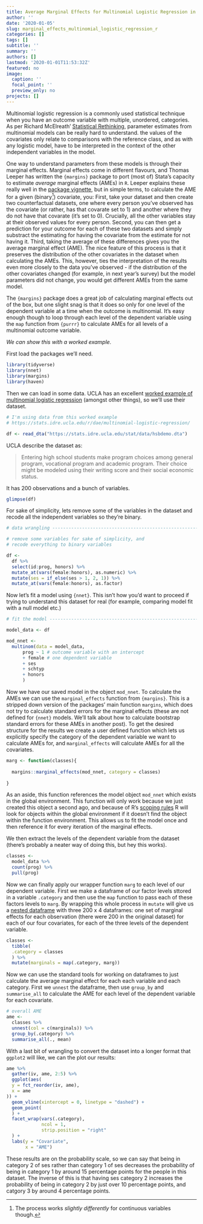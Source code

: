 ```yaml
---
title: Average Marginal Effects for Multinomial Logistic Regression in R
author: ''
date: '2020-01-05'
slug: marginal_effects_multinomial_logistic_regression_r
categories: []
tags: []
subtitle: ''
summary: ''
authors: []
lastmod: '2020-01-01T11:53:32Z'
featured: no
image:
  caption: ''
  focal_point: ''
  preview_only: no
projects: []
---
```


Multinomial logistic regression is a commonly used statistical technique when you have an outcome variable with multiple, unordered, categories. As per Richard McElreath' [Statistical Rethinking](https://xcelab.net/rm/statistical-rethinking/), parameter estimates from multinomial models can be really hard to understand. the values of the covariates only relate to comparisons with the reference class, and as with any logistic model, have to be interpreted in the context of the other independent variables in the model.

One way to understand parameters from these models is through their marginal effects. Marginal effects come in different flavours, and Thomas Leeper has written the `{margins}` package to port (most of) Stata's capacity to estimate _average_ marginal effects (AMEs) in `R`. Leeper explains these really well in the [package vignette](https://thomasleeper.com/margins/articles/Introduction.html), but in simple terms, to calculate the AME for a given (binary[^1]) covariate, you: First, take your dataset and then create two counterfactual datasets, one where every person you've observed has the covariate (or rather, has that covarate set to 1) and another where they do not have that covarate (it's set to 0). Crucially, all the other variables stay at their observed values for every person. Second, you can then get a prediction for your outcome for each of these two datasets and simply substract the estimating for having the covariate from the estimate for not having it. Third, taking the average of these differences gives you the average marginal effect (AME).  The nice feature of this process is that it preserves the distribution of the other covariates in the dataset when calculating the AMEs. This, however, ties the interpretation of the results even more closely to the data you've observed - if the distribution of the other covariates changed (for example, in next year's survey) but the model parameters did not change, you would get different AMEs from the same model. 

[^1]: The process works _slightly differently_ for continuous variables though.

The `{margins}` package does a great job of calculating marginal effects out of the box, but one slight snag is that it does so only for one level of the dependent variable at a time when the outcome is multinomial. It's easy enough though to loop through each level of the dependent variable using the `map` function from `{purrr}` to calculate AMEs for all levels of a multinomial outcome variable.

_We can show this with a worked example._

First load the packages we'll need.

```r
library(tidyverse)
library(nnet)
library(margins)
library(haven)

```

Then we can load in some data. UCLA has an excellent [worked example of multinomial logistic regression](https://stats.idre.ucla.edu/r/dae/multinomial-logistic-regression/) (amongst other things), so we'll use their dataset.

```r
# I'm using data from this worked example
# https://stats.idre.ucla.edu/r/dae/multinomial-logistic-regression/

df <- read_dta("https://stats.idre.ucla.edu/stat/data/hsbdemo.dta")

```

UCLA describe the dataset as:

> Entering high school students make program choices among general program, vocational program and academic program. Their choice might be modeled using their writing score and their social economic status.


It has 200 observations and a bunch of variables.

```r

glimpse(df)

```

For sake of simplicity, lets remove some of the variables in the dataset and recode all the independent variables so they're binary.

```r
# data wrangling ----------------------------------------------------------

# remove some variables for sake of simplicity, and
# recode everything to binary variables

df <- 
  df %>% 
  select(id:prog, honors) %>% 
  mutate_at(vars(female:honors), as.numeric) %>% 
  mutate(ses = if_else(ses > 1, 2, 1)) %>% 
  mutate_at(vars(female:honors), as.factor)

```

Now let's fit a model using `{nnet}`. This isn't how you'd want to proceed if trying to understand this dataset for real (for example, comparing model fit with a null model etc.)

```r


# fit the model -----------------------------------------------------------

model_data <- df

mod_nnet <- 
  multinom(data = model_data, 
      prog ~ 1 # outcome variable with an intercept
      + female # one dependent variable
      + ses
      + schtyp
      + honors 
      )

```

Now we have our saved model in the object `mod_nnet`. To calculate the AMEs we can use the `marginal_effects` function from `{margins}`. This is a stripped down version of the packages' main function `margins`, which does not try to calculate standard errors for the marginal effects (these are not defined for `{nnet}` models. We'll talk about how to calculate bootstrap standard errors for these AMEs in another post). To get the desired structure for the results we create a user defined function which lets us explicitly specify the category of the dependent variable we want to calculate AMEs for, and `marginal_effects` will calculate AMEs for all the covariates. 




```r

marg <- function(classes){
  
  margins::marginal_effects(mod_nnet, category = classes)
  
}

```

As an aside, this function references the model object `mod_nnet` which exists in the global environment. This function will only work because we just created this object a second ago, and because of R's [scoping rules](https://adv-r.hadley.nz/functions.html#lexical-scoping) R will look for objects within the global environment if it doesn't find the object within the function environment. This allows us to fit the model once and then reference it for every iteration of the marginal effects.

We then extract the levels of the dependent variable from the dataset (there's probably a neater way of doing this, but hey this works).

```r

classes <- 
  model_data %>% 
  count(prog) %>% 
  pull(prog)

```

Now we can finally apply our wrapper function `marg` to each level of our dependent variable. First we make a dataframe of our factor levels sttored in a variable `.category` and then use the `map` function to pass each of these factors levels to `marg`. By wrapping this whole process in `mutate` will give us a [nested dataframe](https://r4ds.had.co.nz/many-models.html) with three 200 x 4 dataframes: one set of marginal effects for each observation (there were 200 in the original dataset) for each of our four covariates, for each of the three levels of the dependent variable.

```r

classes <- 
  tibble(
  .category = classes
  ) %>% 
  mutate(marginals = map(.category, marg))

```

Now we can use the standard tools for working on dataframes to just calculate the average marginal effect for each each variable and each category. First we `unnest` the dataframe, then use `group_by` and `summarise_all` to calculate the AME for each level of the dependent variable for each covariate.

```r

# overall AME
ame <- 
  classes %>% 
  unnest(col = c(marginals)) %>% 
  group_by(.category) %>% 
  summarise_all(., mean)

```
With a last bit of wrangling to convert the dataset into a longer format that `ggplot2` will like, we can the plot our results:


```r

ame %>% 
  gather(iv, ame, 2:5) %>% 
  ggplot(aes(
  y = fct_reorder(iv, ame),
  x = ame
)) +
  geom_vline(xintercept = 0, linetype = "dashed") +
  geom_point(
  ) +
  facet_wrap(vars(.category),
             ncol = 1,
             strip.position = "right"
  ) +
  labs(y = "Covariate",
       x = "AME")

```

These results are on the probability scale, so we can say that being in category 2 of ses rather than category 1 of ses decreases the probability of being in category 1 by around 15 percentage points for the people in this dataset. The inverse of this is that having ses category 2 increases the probability of being in category 2 by just over 10 percentage points, and catgory 3 by around 4 percentage points.